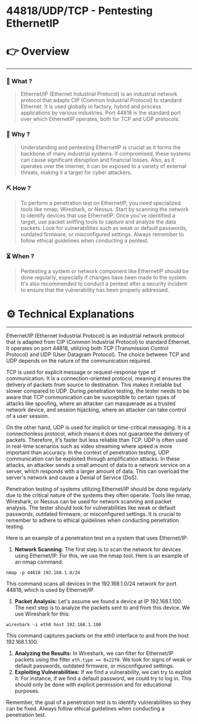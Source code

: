 # 44818/UDP/TCP - Pentesting EthernetIP


# 👉 Overview

---

### 👀 What ?

> Ethernet/IP (Ethernet Industrial Protocol) is an industrial network protocol that adapts CIP (Common Industrial Protocol) to standard Ethernet. It is used globally in factory, hybrid and process applications by various industries. Port 44818 is the standard port over which EthernetIP operates, both for TCP and UDP protocols.
> 

### 🧐 Why ?

> Understanding and pentesting EthernetIP is crucial as it forms the backbone of many industrial systems. If compromised, these systems can cause significant disruption and financial losses. Also, as it operates over the internet, it can be exposed to a variety of external threats, making it a target for cyber attackers.
> 

### ⛏️ How ?

> To perform a penetration test on EthernetIP, you need specialized tools like nmap, Wireshark, or Nessus. Start by scanning the network to identify devices that use EthernetIP. Once you've identified a target, use packet sniffing tools to capture and analyze the data packets. Look for vulnerabilities such as weak or default passwords, outdated firmware, or misconfigured settings. Always remember to follow ethical guidelines when conducting a pentest.
> 

### ⏳ When ?

> Pentesting a system or network component like EthernetIP should be done regularly, especially if changes have been made to the system. It's also recommended to conduct a pentest after a security incident to ensure that the vulnerability has been properly addressed.
> 

# ⚙️ Technical Explanations

---

Ethernet/IP (Ethernet Industrial Protocol) is an industrial network protocol that is adapted from CIP (Common Industrial Protocol) to standard Ethernet. It operates on port 44818, utilizing both TCP (Transmission Control Protocol) and UDP (User Datagram Protocol). The choice between TCP and UDP depends on the nature of the communication required.

TCP is used for explicit message or request-response type of communication. It is a connection-oriented protocol, meaning it ensures the delivery of packets from source to destination. This makes it reliable but slower compared to UDP. During penetration testing, the tester needs to be aware that TCP communication can be susceptible to certain types of attacks like spoofing, where an attacker can masquerade as a trusted network device, and session hijacking, where an attacker can take control of a user session.

On the other hand, UDP is used for implicit or time-critical messaging. It is a connectionless protocol, which means it does not guarantee the delivery of packets. Therefore, it's faster but less reliable than TCP. UDP is often used in real-time scenarios such as video streaming where speed is more important than accuracy. In the context of penetration testing, UDP communication can be exploited through amplification attacks. In these attacks, an attacker sends a small amount of data to a network service on a server, which responds with a larger amount of data. This can overload the server's network and cause a Denial of Service (DoS).

Penetration testing of systems utilizing Ethernet/IP should be done regularly due to the critical nature of the systems they often operate. Tools like nmap, Wireshark, or Nessus can be used for network scanning and packet analysis. The tester should look for vulnerabilities like weak or default passwords, outdated firmware, or misconfigured settings. It is crucial to remember to adhere to ethical guidelines when conducting penetration testing.

Here is an example of a penetration test on a system that uses Ethernet/IP:

1. **Network Scanning:** The first step is to scan the network for devices using Ethernet/IP. For this, we use the nmap tool. Here is an example of an nmap command:

```
nmap -p 44818 192.168.1.0/24

```

This command scans all devices in the 192.168.1.0/24 network for port 44818, which is used by Ethernet/IP.

1. **Packet Analysis:** Let's assume we found a device at IP 192.168.1.100. The next step is to analyze the packets sent to and from this device. We use Wireshark for this:

```
wireshark -i eth0 host 192.168.1.100

```

This command captures packets on the eth0 interface to and from the host 192.168.1.100.

1. **Analyzing the Results:** In Wireshark, we can filter for Ethernet/IP packets using the filter `eth.type == 0x22f0`. We look for signs of weak or default passwords, outdated firmware, or misconfigured settings.
2. **Exploiting Vulnerabilities:** If we find a vulnerability, we can try to exploit it. For instance, if we find a default password, we could try to log in. This should only be done with explicit permission and for educational purposes.

Remember, the goal of a penetration test is to identify vulnerabilities so they can be fixed. Always follow ethical guidelines when conducting a penetration test.
